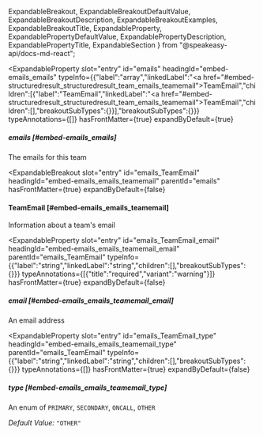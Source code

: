   ExpandableBreakout,
  ExpandableBreakoutDefaultValue,
  ExpandableBreakoutDescription,
  ExpandableBreakoutExamples,
  ExpandableBreakoutTitle,
  ExpandableProperty,
  ExpandablePropertyDefaultValue,
  ExpandablePropertyDescription,
  ExpandablePropertyTitle,
  ExpandableSection
} from "@speakeasy-api/docs-md-react";

<ExpandableSection>

<ExpandableProperty
  slot="entry"
  id="emails"
  headingId="embed-emails_emails"
  typeInfo={{"label":"array","linkedLabel":"<a href=\"#embed-structuredresult_structuredresult_team_emails_teamemail\">TeamEmail</a>","children":[{"label":"TeamEmail","linkedLabel":"<a href=\"#embed-structuredresult_structuredresult_team_emails_teamemail\">TeamEmail</a>","children":[],"breakoutSubTypes":{}}],"breakoutSubTypes":{}}}
  typeAnnotations={[]}
  hasFrontMatter={true}
  expandByDefault={true}
>

<ExpandablePropertyTitle slot="title">

##### emails [#embed-emails_emails]

</ExpandablePropertyTitle>

<ExpandablePropertyDescription slot="description">

The emails for this team

</ExpandablePropertyDescription>

</ExpandableProperty>

<ExpandableBreakout
  slot="entry"
  id="emails_TeamEmail"
  headingId="embed-emails_emails_teamemail"
  parentId="emails"
  hasFrontMatter={true}
  expandByDefault={false}
>

<ExpandableBreakoutTitle slot="title">

#### TeamEmail [#embed-emails_emails_teamemail]

</ExpandableBreakoutTitle>

<ExpandableBreakoutDescription slot="description">

Information about a team's email

</ExpandableBreakoutDescription>

<ExpandableBreakoutExamples slot="examples">

</ExpandableBreakoutExamples>

<ExpandableBreakoutDefaultValue slot="defaultValue">

</ExpandableBreakoutDefaultValue>

</ExpandableBreakout>

<ExpandableProperty
  slot="entry"
  id="emails_TeamEmail_email"
  headingId="embed-emails_emails_teamemail_email"
  parentId="emails_TeamEmail"
  typeInfo={{"label":"string","linkedLabel":"string","children":[],"breakoutSubTypes":{}}}
  typeAnnotations={[{"title":"required","variant":"warning"}]}
  hasFrontMatter={true}
  expandByDefault={false}
>

<ExpandablePropertyTitle slot="title">

##### email [#embed-emails_emails_teamemail_email]

</ExpandablePropertyTitle>

<ExpandablePropertyDescription slot="description">

An email address

</ExpandablePropertyDescription>

</ExpandableProperty>

<ExpandableProperty
  slot="entry"
  id="emails_TeamEmail_type"
  headingId="embed-emails_emails_teamemail_type"
  parentId="emails_TeamEmail"
  typeInfo={{"label":"string","linkedLabel":"string","children":[],"breakoutSubTypes":{}}}
  typeAnnotations={[]}
  hasFrontMatter={true}
  expandByDefault={false}
>

<ExpandablePropertyTitle slot="title">

##### type [#embed-emails_emails_teamemail_type]

</ExpandablePropertyTitle>

<ExpandablePropertyDescription slot="description">

An enum of `PRIMARY`, `SECONDARY`, `ONCALL`, `OTHER`

</ExpandablePropertyDescription>

<ExpandablePropertyDefaultValue slot="defaultValue">

_Default Value:_ `"OTHER"`

</ExpandablePropertyDefaultValue>

</ExpandableProperty>

</ExpandableSection>